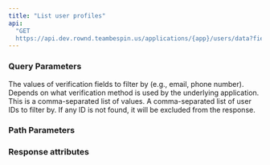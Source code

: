 ```yaml
---
title: "List user profiles"
api:
  "GET
  https://api.dev.rownd.teambespin.us/applications/{app}/users/data?fields=string&lookup_filter=string&id_filter=string"
---
```


### Query Parameters

<ParamField query="fields" type="string" />

<ParamField query="lookup_filter" type="string">
  The values of verification fields to filter by (e.g., email, phone number).
  Depends on what verification method is used by the underlying application.
  This is a comma-separated list of values.
</ParamField>

<ParamField query="id_filter" type="string">
  A comma-separated list of user IDs to filter by. If any ID is not found, it
  will be excluded from the response.
</ParamField>

### Path Parameters

<ParamField path="app" type="string" />

### Response attributes

<ResponseField name="total_results" type="number" />

<ResponseField name="results" type="[undefined]" />

<ResponseField name="results.rownd_user" type="string" />

<ResponseField name="results.data" type="object" />

<ResponseField name="results.redacted" type="array" />

<ResponseField name="results.recoke_after" type="object" />

<ResponseField name="results.retain_until" type="object" />

